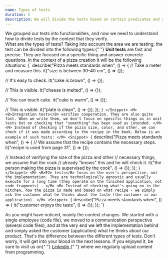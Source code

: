 ```yaml
---
name: Types of tests
duration: 3
description: We will divide the tests based on certain predicates and determine what types of tests exists.
---
```


<Prelude>
  <M>
    We grouped our tests into functionalities, and now we need to understand how
    to divide tests by the context that they verify.
  </M>
</Prelude>

<Section>
  <XL>What are the types of tests?</XL>
  <M>
    Taking into account the area we are testing, the test can be divided into
    the following types:{" "}
  </M>
  <List items="Unit tests, Integration tests, E2e tests" />
  <M>
    <B>Unit tests</B> are fast and precise. They are focused on a specific thing
    and answer concrete questions.
  </M>
  <M>In the context of a pizza creation it will be the following situations:</M>
  <Snippet>
    {`
describe("Pizza meets standards when", () => {
  // Take a meter and measure this.
  it("size is between 30-40 cm", () => {});
 
  // It's easy to check.
  it("cake is brown", () => {});
 
  // This is visible.
  it("cheese is melted", () => {});
   
  // You can touch cake.
  it("cake is warm", () => {});
   
  // This is visible.
  it("plate is clean", () => {});
});
    `}
  </Snippet>
  <M>
    <B>Integration tests</B> verifies cooperation. They are also quite fast.
    When we write them, we don't focus on specific things as in unit tests but
    on checking that "something" has been used as intended.
  </M>
  <M>
    Instead of checking if the pizza size, color, and other, we can check if it
    was made according to the recipe in the book. Below is an example of such
    tests:
  </M>
  <Snippet>
    {`
describe("Pizza meets standards when", () => {
  // We assume that the recipe contains the necessary steps.
  it("recipe is used from page 31", () => {});
  
  // Instead of verifying the size of the pizza and other 
  // necessary things, we assume that the cook 
  // already "knows" this and he will check it.
  it("the person making the pizza is supervised by the cook", () => {});
});
    `}
  </Snippet>
  <M>
    <B>E2e tests</B> focus on the user's perspective, not the implementation.
    They are technologically agnostic and usually execute for a long time (they
    operate on the finished application, not code fragments) .
  </M>
  <M>
    Instead of checking what's going on in the kitchen, how the pizza is made
    and based on what recipe - we simply ask the customer what he thinks about
    the taste (the customer is our application).
  </M>
  <Snippet>
    {`
describe("Pizza meets standards when", () => {
  it("customer enjoys the taste", () => {});
});
    `}
  </Snippet>
</Section>

<Summary>
  <M>
    As you might have noticed, mainly the context changes. We started with a
    single employee (code file), we moved to a communication perspective
    (several code files), and at the very end we left the implementation behind
    and simply asked the customer (application) what he thinks about our
    product.
  </M>
  <M>
    That's the difference between the different types of tests. Don't worry, it
    will get into your blood in the next lessons.
  </M>
  <M>
    If you enjoyed it, be sure to visit us on{" "}
    <A href="https://www.linkedin.com/company/greenon-software/" outside>
      Linkedin
    </A>{" "}
    where we regularly upload content from programming.
  </M>
</Summary>
